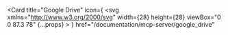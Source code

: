 <Card
  title="Google Drive"
  icon={
    <svg
      xmlns="http://www.w3.org/2000/svg"
      width={28}
      height={28}
      viewBox="0 0 87.3 78"
      {...props}
    >
      <path
        fill="#0066da"
        d="m6.6 66.85 3.85 6.65c.8 1.4 1.95 2.5 3.3 3.3L27.5 53H0c0 1.55.4 3.1 1.2 4.5z"
      />
      <path
        fill="#00ac47"
        d="M43.65 25 29.9 1.2c-1.35.8-2.5 1.9-3.3 3.3l-25.4 44A9.06 9.06 0 0 0 0 53h27.5z"
      />
      <path
        fill="#ea4335"
        d="M73.55 76.8c1.35-.8 2.5-1.9 3.3-3.3l1.6-2.75L86.1 57.5c.8-1.4 1.2-2.95 1.2-4.5H59.798l5.852 11.5z"
      />
      <path
        fill="#00832d"
        d="M43.65 25 57.4 1.2C56.05.4 54.5 0 52.9 0H34.4c-1.6 0-3.15.45-4.5 1.2z"
      />
      <path
        fill="#2684fc"
        d="M59.8 53H27.5L13.75 76.8c1.35.8 2.9 1.2 4.5 1.2h50.8c1.6 0 3.15-.45 4.5-1.2z"
      />
      <path
        fill="#ffba00"
        d="m73.4 26.5-12.7-22c-.8-1.4-1.95-2.5-3.3-3.3L43.65 25 59.8 53h27.45c0-1.55-.4-3.1-1.2-4.5z"
      />
    </svg>
  }
  href="/documentation/mcp-server/google_drive"
></Card> 